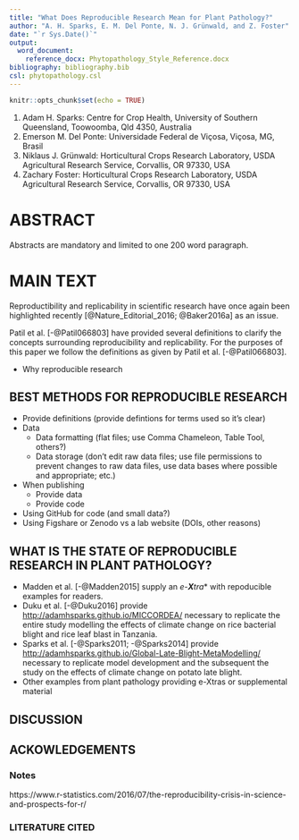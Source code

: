 ```yaml
---
title: "What Does Reproducible Research Mean for Plant Pathology?"
author: "A. H. Sparks, E. M. Del Ponte, N. J. Grünwald, and Z. Foster"
date: "`r Sys.Date()`"
output:
  word_document:
    reference_docx: Phytopathology_Style_Reference.docx
bibliography: bibliography.bib
csl: phytopathology.csl
---
```


```r
knitr::opts_chunk$set(echo = TRUE)
```
1. Adam H. Sparks: Centre for Crop Health, University of Southern Queensland, 
Toowoomba, Qld 4350, Australia
2. Emerson M. Del Ponte: Universidade Federal de Viçosa, Viçosa, MG, Brasil
3. Niklaus J. Grünwald: Horticultural Crops Research Laboratory, USDA
Agricultural Research Service, Corvallis, OR 97330, USA
4. Zachary Foster: Horticultural Crops Research Laboratory, USDA Agricultural
Research Service, Corvallis, OR 97330, USA

# ABSTRACT

Abstracts are mandatory and limited to one 200 word paragraph.

# MAIN TEXT
Reproductibility and replicability in scientific research have once again been
highlighted recently [@Nature_Editorial_2016; @Baker2016a] as an issue.

Patil et al. [-@Patil066803] have provided several definitions to clarify the
concepts surrounding reproducibility and replicability. For the purposes of this
paper we follow the definitions as given by Patil et al. [-@Patil066803].

* Why reproducible research

## BEST METHODS FOR REPRODUCIBLE RESEARCH
* Provide definitions (provide defintions for terms used so it's clear)
* Data
  * Data formatting (flat files; use Comma Chameleon, Table Tool, others?)
  * Data storage (don't edit raw data files; use file permissions to prevent changes to raw data files, use data bases where possible and appropriate; etc.)
* When publishing
  * Provide data
  * Provide code
* Using GitHub for code (and small data?)
* Using Figshare or Zenodo vs a lab website (DOIs, other reasons)

## WHAT IS THE STATE OF REPRODUCIBLE RESEARCH IN PLANT PATHOLOGY?
* Madden et al. [-@Madden2015] supply an *e-**X**tra*\* with repoducible examples
for readers.
* Duku et al. [-@Duku2016] provide 
[http://adamhsparks.github.io/MICCORDEA/](models, data and code) necessary to
replicate the entire study modelling the effects of climate change on rice
bacterial blight and rice leaf blast in Tanzania.
* Sparks et al. [-@Sparks2011; -@Sparks2014] provide 
[http://adamhsparks.github.io/Global-Late-Blight-MetaModelling/](models, data and code)
necessary to replicate model development and the subsequent the study on the effects
of climate change on potato late blight.
* Other examples from plant pathology providing e-Xtras or supplemental material

## DISCUSSION

## ACKOWLEDGEMENTS

### Notes
https://www.r-statistics.com/2016/07/the-reproducibility-crisis-in-science-and-prospects-for-r/

### LITERATURE CITED

